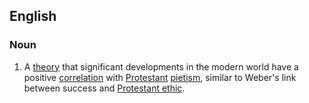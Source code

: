 {{wikipedia}}
==English==
===Noun===
{{en-noun|-}}
#{{sociology}} A [[theory]] that significant developments in the modern world have a positive [[correlation]] with [[Protestant]] [[pietism]], similar to Weber's link between success and [[Protestant ethic]].